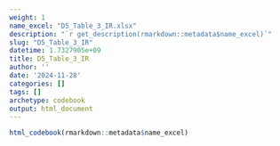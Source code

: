 ```yaml
---
weight: 1
name_excel: "D5_Table_3_IR.xlsx"
description: "`r get_description(rmarkdown::metadata$name_excel)`"
slug: "D5_Table_3_IR"
datetime: 1.7327905e+09
title: D5_Table_3_IR
author: ''
date: '2024-11-28'
categories: []
tags: []
archetype: codebook
output: html_document
---
```


```r
html_codebook(rmarkdown::metadata$name_excel)
```
